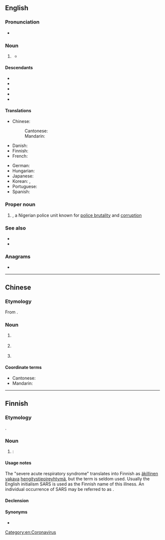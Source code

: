{{also|sårs|sars|Sars}}
==English==
===Pronunciation===
* {{audio|en|LL-Q1860 (eng)-PerfectSoundWhatever-SARS.wav|Audio (CA)}}

===Noun===
{{en-noun|-}}

# {{lb|en|medicine}} {{acronym of|en|severe acute respiratory syndrome|dot=;}} {{n-g|also {{m|en|Sars}}.}}
#* {{quote-book|en|year=2010|author=[[w:Siddhartha Mukherjee|Siddhartha Mukherjee]]|title=[[w:The Emperor of All Maladies|The Emperor of All Maladies]] |publisher=Fourth Estate (2011)|page=182|passage='''SARS''' set off a panic about global spread and contagion.}}

====Descendants====
* {{desc|mul|SARS-CoV|SARS-CoV-1|SARS-CoV-2|SARSr-CoV}}
* {{desc|zh|SARS}}
* {{desc|fi|SARS}}
* {{desc|de|SARS}}
* {{desc|pt|SARS}}

====Translations====
{{trans-top|severe acute respiratory syndrome}}
* Chinese: {{t+|zh|SARS}}
*: Cantonese: {{t|yue|沙士|tr=saa1 si6-2}}
*: Mandarin: {{t+|cmn|非典|tr=fēidiǎn}}
* Danish: {{t-needed|da}}
* Finnish: {{t+|fi|SARS}}
* French: {{t+|fr|SRAS|m}}
{{trans-mid}}
* German: {{t+|de|SARS}}
* Hungarian: {{t+|hu|súlyos akut légzőszervi szindróma}}
* Japanese: {{t|ja|サーズ|tr=sāzu}}
* Korean: {{t|ko|사스}}, {{t|ko|싸스}}
* Portuguese: {{t+|pt|SARS|f}}
* Spanish: {{t|es|SRAS|m}}
{{trans-bottom}}

===Proper noun===
{{en-proper noun}}

# {{lb|en|Nigeria|law enforcement}} {{initialism of|en|{{w|Special Anti-Robbery Squad}}|nodot=1}}, a Nigerian police unit known for [[police brutality]] and [[corruption]]

===See also===
* {{l|en|MERS}}
* {{l|en|COVID-19}}

===Anagrams===
* {{anagrams|en|a=arss|ASSR|RSAs}}

[[Category:en:Coronavirus]]

----

==Chinese==
{{rfc|zh}}

===Etymology===
From {{bor|zh|en|SARS}}.

===Noun===
{{head|zh|noun}}

# {{lb|zh|medicine|pathology|virology}} {{m|en|SARS||severe acute respiratory syndrome}} {{gloss|a disease}}
# {{lb|zh|medicine|pathology|virology|informal}} {{m|mul|SARS-CoV-1}} {{gloss|the virus that causes {{m|en|severe acute respiratory syndrome}}, SARS}}
# {{lb|zh|medicine|pathology|virology|informal}} {{m|mul|SARSr-CoV}} {{gloss|the virus species that contains the SARS virus}}

====Coordinate terms====
* Cantonese: {{m|yue|沙士||saa1 si6-2}}
* Mandarin: {{m|cmn|非典||fēidiǎn}}

{{cln|zh|terms written in foreign scripts}}

----

==Finnish==

===Etymology===
{{bor+|fi|en|SARS}}.

===Noun===
{{fi-noun}}

# {{lb|fi|medicine|pathology|virology}} {{m|en|SARS}}: {{l|en|severe acute respiratory syndrome}}

====Usage notes====
The "severe acute respiratory syndrome" translates into Finnish as [[äkillinen]] [[vakava]] [[hengitystie]][[oireyhtymä]], but the term is seldom used. Usually the English initialism SARS is used as the Finnish name of this illness. An individual occurrence of SARS may be referred to as {{m|en|tapaus|SARS-tapaus}}.

====Declension====
{{fi-decl-risti|n=sg|i=0|SARS|||a}}

====Synonyms====
* {{l|fi|keuhkokuume|SARS-keuhkokuume}}